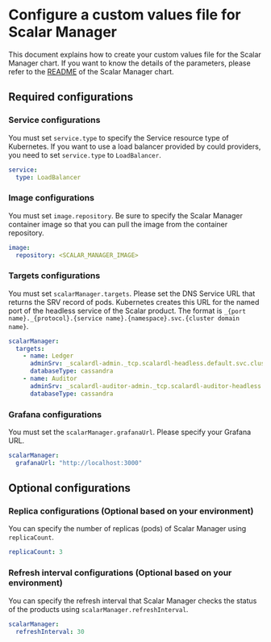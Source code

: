 # Configure a custom values file for Scalar Manager

This document explains how to create your custom values file for the Scalar Manager chart. If you want to know the details of the parameters, please refer to the [README](https://github.com/scalar-labs/helm-charts/blob/main/charts/scalar-manager/README.mdx) of the Scalar Manager chart.

## Required configurations

### Service configurations

You must set `service.type` to specify the Service resource type of Kubernetes. If you want to use a load balancer provided by could providers, you need to set `service.type` to `LoadBalancer`.

```yaml
service:
  type: LoadBalancer
```

### Image configurations

You must set `image.repository`. Be sure to specify the Scalar Manager container image so that you can pull the image from the container repository.

```yaml
image:
  repository: <SCALAR_MANAGER_IMAGE>
```

### Targets configurations

You must set `scalarManager.targets`. Please set the DNS Service URL that returns the SRV record of pods. Kubernetes creates this URL for the named port of the headless service of the Scalar product. The format is `_{port name}._{protocol}.{service name}.{namespace}.svc.{cluster domain name}`.

```yaml
scalarManager:
  targets: 
    - name: Ledger
      adminSrv: _scalardl-admin._tcp.scalardl-headless.default.svc.cluster.local
      databaseType: cassandra
    - name: Auditor
      adminSrv: _scalardl-auditor-admin._tcp.scalardl-auditor-headless.default.svc.cluster.local
      databaseType: cassandra
```

### Grafana configurations

You must set the `scalarManager.grafanaUrl`. Please specify your Grafana URL.

```yaml
scalarManager:
  grafanaUrl: "http://localhost:3000"
```

## Optional configurations

### Replica configurations (Optional based on your environment)

You can specify the number of replicas (pods) of Scalar Manager using `replicaCount`.

```yaml
replicaCount: 3
```

### Refresh interval configurations (Optional based on your environment)

You can specify the refresh interval that Scalar Manager checks the status of the products using `scalarManager.refreshInterval`.

```yaml
scalarManager:
  refreshInterval: 30
```
